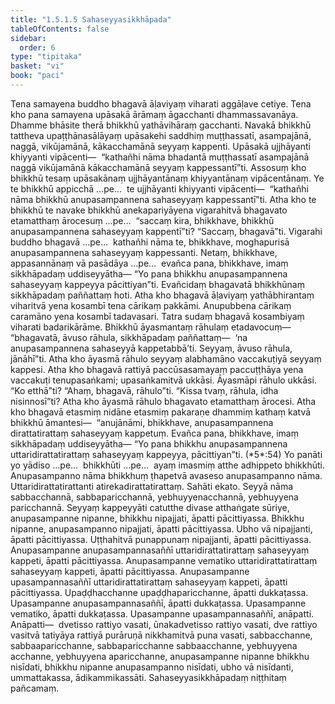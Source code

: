 ```yaml
---
title: "1.5.1.5 Sahaseyyasikkhāpada"
tableOfContents: false
sidebar:
  order: 6
type: "tipitaka"
basket: "vi"
book: "paci"
---
```



<DynamicBreadcrumb />

<Division number="49" book="paci">

<Paragraph number="164" book="paci">
Tena samayena buddho bhagavā āḷaviyaṃ viharati aggāḷave cetiye. Tena kho pana samayena upāsakā ārāmaṃ āgacchanti dhammassavanāya. Dhamme bhāsite therā bhikkhū yathāvihāraṃ gacchanti. Navakā bhikkhū tattheva upaṭṭhānasālāyaṃ upāsakehi saddhiṃ muṭṭhassatī, asampajānā, naggā, vikūjamānā, kākacchamānā seyyaṃ kappenti. Upāsakā ujjhāyanti khiyyanti vipācenti—  “kathañhi nāma bhadantā muṭṭhassatī asampajānā naggā vikūjamānā kākacchamānā seyyaṃ kappessantī”ti.
</Paragraph>

<Paragraph number="165" book="paci">
Assosuṃ kho bhikkhū tesaṃ upāsakānaṃ ujjhāyantānaṃ khiyyantānaṃ vipācentānaṃ. Ye te bhikkhū appicchā …pe…  te ujjhāyanti khiyyanti vipācenti—  “kathañhi nāma bhikkhū anupasampannena sahaseyyaṃ kappessantī”ti.
</Paragraph>

<Paragraph number="166" book="paci">
Atha kho te bhikkhū te navake bhikkhū anekapariyāyena vigarahitvā bhagavato etamatthaṃ ārocesuṃ …pe…  “saccaṃ kira, bhikkhave, bhikkhū anupasampannena sahaseyyaṃ kappentī”ti? “Saccaṃ, bhagavā”ti. Vigarahi buddho bhagavā …pe…  kathañhi nāma te, bhikkhave, moghapurisā anupasampannena sahaseyyaṃ kappessanti. Netaṃ, bhikkhave, appasannānaṃ vā pasādāya …pe…  evañca pana, bhikkhave, imaṃ sikkhāpadaṃ uddiseyyātha—
</Paragraph>

<Paragraph number="167" book="paci">
<Emphasis>“Yo pana bhikkhu anupasampannena sahaseyyaṃ kappeyya pācittiyan”</Emphasis>ti.
</Paragraph>

<Paragraph number="168" book="paci">
Evañcidaṃ bhagavatā bhikkhūnaṃ sikkhāpadaṃ paññattaṃ hoti.
</Paragraph>

</Division>
<Division number="50" book="paci">

<Paragraph number="169" book="paci">
Atha kho bhagavā āḷaviyaṃ yathābhirantaṃ viharitvā yena kosambī tena cārikaṃ pakkāmi. Anupubbena cārikaṃ caramāno yena kosambī tadavasari. Tatra sudaṃ bhagavā kosambiyaṃ viharati badarikārāme. Bhikkhū āyasmantaṃ rāhulaṃ etadavocuṃ—  “bhagavatā, āvuso rāhula, sikkhāpadaṃ paññattaṃ—  ‘na anupasampannena sahaseyyā kappetabbā’ti. Seyyaṃ, āvuso rāhula, jānāhī”ti. Atha kho āyasmā rāhulo seyyaṃ alabhamāno vaccakuṭiyā seyyaṃ kappesi. Atha kho bhagavā rattiyā paccūsasamayaṃ paccuṭṭhāya yena vaccakuṭi tenupasaṅkami; upasaṅkamitvā ukkāsi. Āyasmāpi rāhulo ukkāsi. “Ko etthā”ti? “Ahaṃ, bhagavā, rāhulo”ti. “Kissa tvaṃ, rāhula, idha nisinnosī”ti?
</Paragraph>

<Paragraph number="170" book="paci">
Atha kho āyasmā rāhulo bhagavato etamatthaṃ ārocesi. Atha kho bhagavā etasmiṃ nidāne etasmiṃ pakaraṇe dhammiṃ kathaṃ katvā bhikkhū āmantesi—  “anujānāmi, bhikkhave, anupasampannena dirattatirattaṃ sahaseyyaṃ kappetuṃ. Evañca pana, bhikkhave, imaṃ sikkhāpadaṃ uddiseyyātha—
</Paragraph>

</Division>
<Division number="51" book="paci">

<Paragraph number="171" book="paci">
<Emphasis>“Yo pana bhikkhu anupasampannena uttaridirattatirattaṃ sahaseyyaṃ kappeyya, pācittiyan”</Emphasis>ti. (*5*:<Emphasis>54</Emphasis>)
</Paragraph>

</Division>
<Division number="52" book="paci">

<Paragraph number="172" book="paci">
<Emphasis>Yo panā</Emphasis>ti yo yādiso …pe…  <Emphasis>bhikkhū</Emphasis>ti …pe…  ayaṃ imasmiṃ atthe adhippeto bhikkhūti.
</Paragraph>

<Paragraph number="173" book="paci">
<Emphasis>Anupasampanno</Emphasis> nāma bhikkhuṃ ṭhapetvā avaseso anupasampanno nāma.
</Paragraph>

<Paragraph number="174" book="paci">
<Emphasis>Uttaridirattatirattan</Emphasis>ti atirekadirattatirattaṃ.
</Paragraph>

<Paragraph number="175" book="paci">
<Emphasis>Sahā</Emphasis>ti ekato.
</Paragraph>

<Paragraph number="176" book="paci">
<Emphasis>Seyyā</Emphasis> nāma sabbacchannā, sabbaparicchannā, yebhuyyenacchannā, yebhuyyena paricchannā.
</Paragraph>

<Paragraph number="177" book="paci">
<Emphasis>Seyyaṃ kappeyyā</Emphasis>ti catutthe divase atthaṅgate sūriye, anupasampanne nipanne, bhikkhu nipajjati, āpatti pācittiyassa. Bhikkhu nipanne, anupasampanno nipajjati, āpatti pācittiyassa. Ubho vā nipajjanti, āpatti pācittiyassa. Uṭṭhahitvā punappunaṃ nipajjanti, āpatti pācittiyassa.
</Paragraph>

</Division>
<Division number="53" book="paci">

<Paragraph number="178" book="paci">
Anupasampanne anupasampannasaññī uttaridirattatirattaṃ sahaseyyaṃ kappeti, āpatti pācittiyassa. Anupasampanne vematiko uttaridirattatirattaṃ sahaseyyaṃ kappeti, āpatti pācittiyassa. Anupasampanne upasampannasaññī uttaridirattatirattaṃ sahaseyyaṃ kappeti, āpatti pācittiyassa.
</Paragraph>

<Paragraph number="179" book="paci">
Upaḍḍhacchanne upaḍḍhaparicchanne, āpatti dukkaṭassa. Upasampanne anupasampannasaññī, āpatti dukkaṭassa. Upasampanne vematiko, āpatti dukkaṭassa. Upasampanne upasampannasaññī, anāpatti.
</Paragraph>

</Division>
<Division number="54" book="paci">

<Paragraph number="180" book="paci">
Anāpatti—  dvetisso rattiyo vasati, ūnakadvetisso rattiyo vasati, dve rattiyo vasitvā tatiyāya rattiyā purāruṇā nikkhamitvā puna vasati, sabbacchanne, sabbaaparicchanne, sabbaparicchanne sabbaacchanne, yebhuyyena acchanne, yebhuyyena aparicchanne, anupasampanne nipanne bhikkhu nisīdati, bhikkhu nipanne anupasampanno nisīdati, ubho vā nisīdanti, ummattakassa, ādikammikassāti.

</Paragraph>
</Division>

<Paragraph number="181" type="center" book="paci">
Sahaseyyasikkhāpadaṃ niṭṭhitaṃ pañcamaṃ.
</Paragraph>